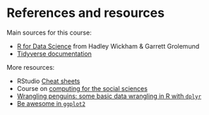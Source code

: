# References and resources

Main sources for this course:

* [R for Data Science](https://r4ds.had.co.nz/) from Hadley Wickham & Garrett Grolemund
* [Tidyverse documentation](https://www.tidyverse.org/)

More resources:

* RStudio [Cheat sheets](https://www.rstudio.com/resources/cheatsheets/)
* Course on [computing for the social sciences](https://cfss.uchicago.edu/notes/problem-solving/)
* [Wrangling penguins: some basic data wrangling in R with `dplyr`](https://allisonhorst.shinyapps.io/dplyr-learnr/)
* [Be awesome in `ggplot2`](http://www.sthda.com/english/wiki/be-awesome-in-ggplot2-a-practical-guide-to-be-highly-effective-r-software-and-data-visualization)
